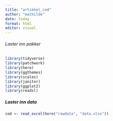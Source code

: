```yaml
---
title: "artikkel_cod"
author: "mathilde"
date: today
format: html
editor: visual
---
```


###### Laster inn pakker

```r
library(tidyverse)
library(patchwork)
library(here)
library(ggthemes)
library(scales)
library(janitor)
library(ggplot2)
library(readxl)
```

##### Laster inn data 

```r
cod <- read_excel(here("rawdata", "data.xlsx"))


```

```r


```
